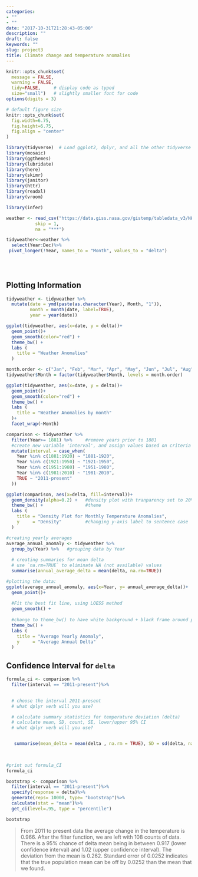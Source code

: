 ```yaml
---
categories:
- ""
- ""
date: "2017-10-31T21:28:43-05:00"
description: ""
draft: false
keywords: ""
slug: project3
title: Climate change and temperature anomalies 
---
```



```r
knitr::opts_chunk$set(
  message = FALSE, 
  warning = FALSE, 
  tidy=FALSE,     # display code as typed
  size="small")   # slightly smaller font for code
options(digits = 3)

# default figure size
knitr::opts_chunk$set(
  fig.width=6.75, 
  fig.height=6.75,
  fig.align = "center"
)
```


```r


library(tidyverse)  # Load ggplot2, dplyr, and all the other tidyverse packages
library(mosaic)
library(ggthemes)
library(lubridate)
library(here)
library(skimr)
library(janitor)
library(httr)
library(readxl)
library(vroom)

library(infer)


```



```r

weather <- read_csv("https://data.giss.nasa.gov/gistemp/tabledata_v3/NH.Ts+dSST.csv", 
           skip = 1, 
           na = "***")

```




```r

tidyweather<-weather %>%
  select(Year:Dec)%>%
 pivot_longer(!Year, names_to = "Month", values_to = "delta")

  
  
```



## Plotting Information



```r

tidyweather <- tidyweather %>%
  mutate(date = ymd(paste(as.character(Year), Month, "1")),
         month = month(date, label=TRUE),
         year = year(date))

ggplot(tidyweather, aes(x=date, y = delta))+
  geom_point()+
  geom_smooth(color="red") +
  theme_bw() +
  labs (
    title = "Weather Anomalies"
  )

```


```r
month.order <- c("Jan", "Feb", "Mar", "Apr", "May", "Jun", "Jul", "Aug", "Sep", "Oct", "Nov", "Dec")
tidyweather$Month = factor(tidyweather$Month, levels = month.order)

ggplot(tidyweather, aes(x=date, y = delta))+
  geom_point()+
  geom_smooth(color="red") +
  theme_bw() +
  labs (
    title = "Weather Anomalies by month"
  )+
  facet_wrap(~Month)

```




```r

comparison <- tidyweather %>% 
  filter(Year>= 1881) %>%     #remove years prior to 1881
  #create new variable 'interval', and assign values based on criteria below:
  mutate(interval = case_when(
    Year %in% c(1881:1920) ~ "1881-1920",
    Year %in% c(1921:1950) ~ "1921-1950",
    Year %in% c(1951:1980) ~ "1951-1980",
    Year %in% c(1981:2010) ~ "1981-2010",
    TRUE ~ "2011-present"
  ))

```



```r

ggplot(comparison, aes(x=delta, fill=interval))+
  geom_density(alpha=0.2) +   #density plot with tranparency set to 20%
  theme_bw() +                #theme
  labs (
    title = "Density Plot for Monthly Temperature Anomalies",
    y     = "Density"         #changing y-axis label to sentence case
  )

```

 

```r

#creating yearly averages
average_annual_anomaly <- tidyweather %>% 
  group_by(Year) %>%   #grouping data by Year
  
  # creating summaries for mean delta 
  # use `na.rm=TRUE` to eliminate NA (not available) values 
  summarise(annual_average_delta = mean(delta, na.rm=TRUE)) 

#plotting the data:
ggplot(average_annual_anomaly, aes(x=Year, y= annual_average_delta))+
  geom_point()+
  
  #Fit the best fit line, using LOESS method
  geom_smooth() +
  
  #change to theme_bw() to have white background + black frame around plot
  theme_bw() +
  labs (
    title = "Average Yearly Anomaly",
    y     = "Average Annual Delta"
  )                         


```


## Confidence Interval for `delta`


```r

formula_ci <- comparison %>% 
  filter(interval == "2011-present")%>%
  

  # choose the interval 2011-present
  # what dplyr verb will you use? 

  # calculate summary statistics for temperature deviation (delta) 
  # calculate mean, SD, count, SE, lower/upper 95% CI
  # what dplyr verb will you use? 


   summarise(mean_delta = mean(delta , na.rm = TRUE), SD = sd(delta, na.rm = TRUE),count=n(), SE=SD/sqrt(count), lower_ci = mean_delta - 1.96 * SE, upper_ci = mean_delta + 1.96*SE)
 
 

#print out formula_CI
formula_ci
```


```r

bootstrap <- comparison %>%
  filter(interval == "2011-present")%>%
  specify(response = delta)%>%
  generate(reps= 10000, type= "bootstrap")%>%
  calculate(stat = "mean")%>%
  get_ci(level=.95, type = "percentile")

bootstrap
```


> From 2011 to present data the average change in the temperature is 0.966. After the filter function, we are left with 108 counts of data. There is a 95% chance of delta mean being in between 0.917 (lower confidence interval) and 1.02 (upper confidence interval). The deviation from the mean is 0.262. Standard error of 0.0252 indicates that the true population mean can be off by 0.0252 than the mean that we found.




